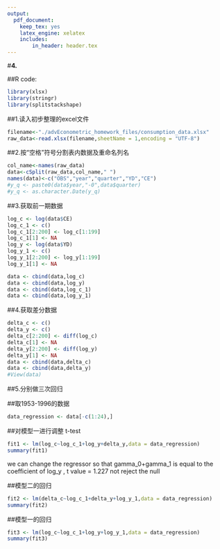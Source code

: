 ```yaml
---
output: 
  pdf_document: 
    keep_tex: yes
    latex_engine: xelatex
    includes:
        in_header: header.tex
---
```


#**4.**

##R code:


```r
library(xlsx)
library(stringr)
library(splitstackshape)
```

##1.读入初步整理的excel文件
```r
filename<-"./advEconometric_homework_files/consumption_data.xlsx"
raw_data<-read.xlsx(filename,sheetName = 1,encoding = "UTF-8")
```

##2.按“空格”符号分割表内数据及重命名列名
```r
col_name<-names(raw_data)
data<-cSplit(raw_data,col_name," ")
names(data)<-c("OBS","year","quarter","YD","CE")
#y_q <- paste0(data$year,"-0",data$quarter)
#y_q <- as.character.Date(y_q)
```

##3.获取前一期数据
```r
log_c <- log(data$CE)
log_c_1 <- c()
log_c_1[2:200] <- log_c[1:199]
log_c_1[1] <- NA
log_y <- log(data$YD)
log_y_1 <- c()
log_y_1[2:200] <- log_y[1:199]
log_y_1[1] <- NA

data <- cbind(data,log_c)
data <- cbind(data,log_y)
data <- cbind(data,log_c_1)
data <- cbind(data,log_y_1)
```
\newpage

##4.获取差分数据
```r
delta_c <- c()
delta_y <- c()
delta_c[2:200] <- diff(log_c)
delta_c[1] <- NA
delta_y[2:200] <- diff(log_y)
delta_y[1] <- NA
data <- cbind(data,delta_c)
data <- cbind(data,delta_y)
#View(data)
```

##5.分别做三次回归

##取1953-1996的数据
```r
data_regression <- data[-c(1:24),]
```

##对模型一进行调整 t-test 
```r
fit1 <- lm(log_c~log_c_1+log_y+delta_y,data = data_regression)
summary(fit1)
```

we can change the regressor so that gamma_0+gamma_1 
is equal to the coefficient of log_y ,
t value = 1.227   not reject the null

##模型二的回归
```r
fit2 <- lm(delta_c~log_c_1+delta_y+log_y_1,data = data_regression)
summary(fit2)
```
##模型一的回归
```r
fit3 <- lm(log_c~log_c_1+log_y+log_y_1,data = data_regression)
summary(fit3)
```






